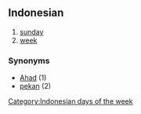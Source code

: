== Indonesian ==

# [[sunday]]
# [[week]]

=== Synonyms ===
* [[Ahad]] (1)
* [[pekan]] (2)

[[Category:Indonesian days of the week]]